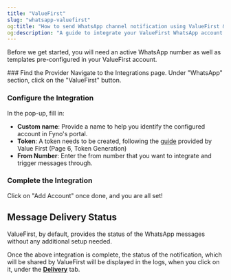 ```yaml
---
title: "ValueFirst"
slug: "whatsapp-valuefirst"
og:title: "How to send WhatsApp channel notification using ValueFirst & Fyno | Help Document"
og:description: "A guide to integrate your ValueFirst WhatsApp account into Fyno."
---
```


Before we get started, you will need an active WhatsApp number as well as templates pre-configured in your ValueFirst account.

<Steps>
### Find the Provider
Navigate to the Integrations page. Under "WhatsApp" section, click on the "ValueFirst" button.

### Configure the Integration

In the pop-up, fill in:

-   **Custom name**: Provide a name to help you identify the configured account in Fyno's portal.
-   **Token**: A token needs to be created, following the [guide](https://fynodocs.s3.ap-south-1.amazonaws.com/images/UserGuide_ValueFirst_Channel_v1.2.1+.pdf) provided by Value First (Page 6, Token Generation)
-   **From Number**: Enter the from number that you want to integrate and trigger messages through.

### Complete the Integration

Click on "Add Account" once done, and you are all set!

</Steps>

## Message Delivery Status

ValueFirst, by default, provides the status of the WhatsApp messages without any additional setup needed.

Once the above integration is complete, the status of the notification, which will be shared by ValueFirst will be displayed in the logs, when you click on it, under the **[Delivery](./log-details-delivery)** tab.
